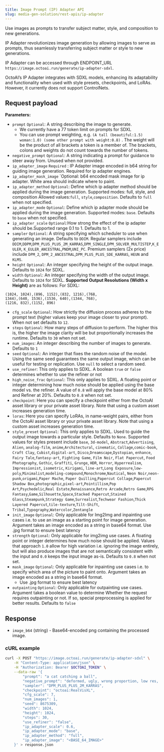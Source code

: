 ```yaml
---
title: Image Prompt (IP) Adapter API 
slug: media-gen-solution/rest-apis/ip-adapter
---
```

Use images as prompts to transfer subject matter, style, and composition to new generations.

IP Adapter revolutionizes image generation by allowing images to serve as prompts, thus seamlessly transferring subject matter or style to new generations. 

IP Adapter can be accessed through ENDPOINT_URL `https://image.octoai.run/generate/ip-adapter-sdxl`.

OctoAI’s IP Adapter integrates with SDXL models, enhancing its adaptability and functionality when used with style presets, checkpoints, and LoRAs. However, it currently does not support ControlNets.


## Request payload
**Parameters:**

- `prompt` `Optional`: A string describing the image to generate.
  - We currently have a 77 token limit on prompts for SDXL
  - You can use prompt weighting, e.g. `(A tall (beautiful:1.5) woman:1.0) (some other prompt with weight:0.8)` . The weight will be the product of all brackets a token is a member of. The brackets, colons and weights do not count towards the number of tokens.
- `negative_prompt` `Optional`: A string indicating a prompt for guidance to steer away from. Unused when not provided.
- `ip_adapter_image` `Required` : IP Adapter image encoded in b64 string for guiding image generation. Required for ip adapter engines.
- `ip_adapter_mask_image` `Optional: b64 encoded mask image for ip adapter. White area should indicate where to paint.
- `ip_adapter_method` `Optional`: Define which ip adapter method should be applied during the image generation. Supported modes: full, style, and composition
Allowed values:`full`, `style`,`composition`. Defaults to `full` when not specified.
- `ip_adapter_mode` `Optional`: Define which ip adapter mode should be applied during the image generation. Supported modes: `base`. Defaults to `base` when not specified. 
- `ip_adapter_scale` `Optional`:How strong the effect of the ip adapter should be.Supported range 0.1 to 1. Defaults to 1. 
- `sampler` `Optional`: A string specifying which scheduler to use when generating an image. Defaults to `DDIM`. Regular samplers include `DDIM`,`DDPM`,`DPM_PLUS_PLUS_2M_KARRAS`,`DPM_SINGLE`,`DPM_SOLVER_MULTISTEP`,`K_EULER`, `K_EULER_ANCESTRAL`,`PNDM`,`UNI_PC`. Premium samplers (2x price) include `DPM_2`, `DPM_2_ANCESTRAL`,`DPM_PLUS_PLUS_SDE_KARRAS`, `HEUN` and `KLMS`.
- `height` `Optional`: An integer specifying the height of the output image. Defaults to `1024` for SDXL.
- `width` `Optional`: An integer specifying the width of the output image. Defaults to `1024` for SDXL.
**Supported Output Resolutions (Width x Height)** are as follows:
For SDXL:
```
(1024, 1024),(896, 1152),(832, 1216),(768,
1344),(640, 1536),(1536, 640),(1344, 768),
(1216, 832),(1152, 896)
```
- `cfg_scale` `Optional`: How strictly the diffusion process adheres to the prompt text (higher values keep your image closer to your prompt). When not set defaults to `12`.
- `steps` `Optional`: How many steps of diffusion to perform. The higher this is, the higher the image clarity will be but proportionally increases the runtime. Defaults to `30` when not set.
- `num_images`: An integer describing the number of images to generate. Defaults to `1`
- `seed` `Optional`: An integer that fixes the random noise of the model. Using the same seed guarantees the same output image, which can be useful for testing or replication. Use `null` to select a random seed.
- `use_refiner`: This only applies to SDXL. A boolean `true` or `false` determines whether to use the refiner or not
- `high_noise_frac` `Optional`: This only applies to SDXL. A floating point or integer determining how much noise should be applied using the base model vs. the refiner. A value of `0.8` will apply the base model at 80% and Refiner at 20%. Defaults to `0.8` when not set.
- `checkpoint`: Here you can specify a checkpoint either from the OctoAI asset library or your private asset library. Note that using a custom asset increases generation time.
- `loras`: Here you can specify LoRAs, in name-weight pairs, either from the OctoAI asset library or your private asset library. Note that using a custom asset increases generation time.
- `style_preset` `Optional`: This only applies to SDXL. Used to guide the output image towards a particular style. Defaults to `None`. Supported values for styles present include `base`, `3d-model`, `Abstract`,`Advertising`, `Alien`, `analog-film`, `anime`,`Architectural`, `cinematic`, `Collage`,`comic-book`, `Craft Clay`, `Cubist`,`digital-art`, `Disco`,`Dreamscape`,`Dystopian`, `enhance`, `Fairy Tale`,`fantasy-art`, `Fighting Game`, `Film Noir`, `Flat Papercut`, `Food Photography`, `Gothic`, `Graffiti`, `Grunge`, `HDR`, `Horror`, `Hyperrealism`, `Impressionist`, `isometric`, `Kirigami`, `line-art`,`Long Exposure`,`low-poly`,`Minimalist`,`modeling-compound`,`Monochrome`,`Nautical`,
  `Neon Noir`,`neon-punk`,`origami`,`Paper Mache`, `Paper Quilling`,`Papercut Collage`,`Papercut Shadow Box`,`photographic`,`pixel-art`,`Pointillism`,`Pop Art`,`Psychedelic`,`Real Estate`,`Renaissance`,`Retro Arcade`,`Retro Game`,`RPG Fantasy`,`Game`,`Silhouette`,`Space`,`Stacked Papercut`,`Stained Glass`,`Steampunk`,`Strategy Game`,`Surrealist`,`Techwear Fashion`,`Thick Layered Papercut`,`tile-texture`,`Tilt-Shift`,
  `Tribal`,`Typography`,`Watercolor`,`Zentangle`
- `init_image` `Optional`: Only applicable for Img2Img and inpainting use cases i.e. to use an image as a starting point for image generation. Argument takes an image encoded as a string in base64 format.
  <Note>Use .jpg format to ensure best latency </Note>
- `strength` `Optional`: Only applicable for img2img use cases. A floating point or integer determines how much noise should be applied. Values that approach `1.0` allow for high variation i.e. ignoring the image entirely, but will also produce images that are not semantically consistent with the input and `0.0` keeps the input image as-is. Defaults to `0.8` when not set.
- `mask_image` `Optional`: Only applicable for inpainting use cases i.e. to specify which area of the picture to paint onto. Argument takes an image encoded as a string in base64 format.
  - Use .jpg format to ensure best latency
- `outpainting` `Optional`: Only applicable for outpainting use cases. Argument takes a boolean value to determine Whether the request requires outpainting or not. If so, special preprocessing is applied for better results. Defaults to `false`

## Response

* `image_b64` (string) - Base64-encoded png containing the processed image.

### cURL example


```bash cURL
curl -X POST "https://image.octoai.run/generate/ip-adapter-sdxl" \
    -H "Content-Type: application/json" \
    -H "Authorization: Bearer $OCTOAI_TOKEN" \
    --data-raw '{
        "prompt": "a cat catching a ball",
        "negative_prompt": "deformed, ugly, wrong proportion, low res, bad anatomy, worst quality, low quality",
        "sampler": "DPM_PLUS_PLUS_2M_KARRAS",
        "checkpoint": "octoai:RealVisXL",
        "cfg_scale": 7,
        "num_images": 1,
        "seed": 8675309,
        "width": 1024,
        "height": 1024,
        "steps": 30,
        "use_refiner": "false",
        "ip_adapter_scale": 0.6,
        "ip_adapter_mode": "base",
        "ip_adapter_method": "full",
        "ip_adapter_image": "<BASE_64_IMAGE>"
    }' > response.json
```
